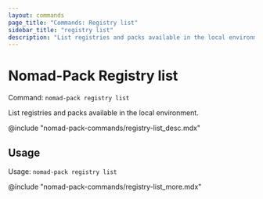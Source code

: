 ```yaml
---
layout: commands
page_title: "Commands: Registry list"
sidebar_title: "registry list"
description: "List registries and packs available in the local environment."
---
```


# Nomad-Pack Registry list

Command: `nomad-pack registry list`

List registries and packs available in the local environment.

@include "nomad-pack-commands/registry-list_desc.mdx"

## Usage

Usage: `nomad-pack registry list`

@include "nomad-pack-commands/registry-list_more.mdx"
